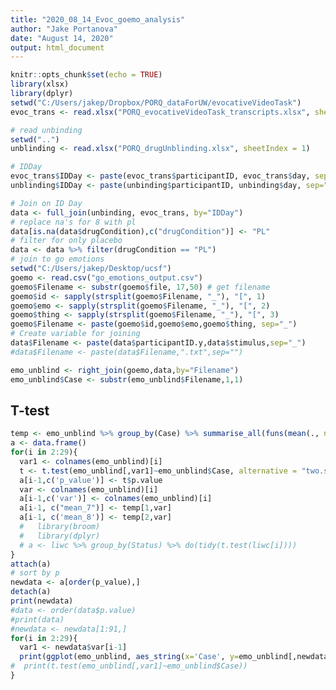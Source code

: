 ---
title: "2020_08_14_Evoc_goemo_analysis"
author: "Jake Portanova"
date: "August 14, 2020"
output: html_document
---

```{r setup, include=FALSE}
knitr::opts_chunk$set(echo = TRUE)
library(xlsx)
library(dplyr)
setwd("C:/Users/jakep/Dropbox/PORQ_dataForUW/evocativeVideoTask")
evoc_trans <- read.xlsx("PORQ_evocativeVideoTask_transcripts.xlsx", sheetIndex = 1)

# read unbinding
setwd("..")
unblinding <- read.xlsx("PORQ_drugUnblinding.xlsx", sheetIndex = 1)

# IDDay
evoc_trans$IDDay <- paste(evoc_trans$participantID, evoc_trans$day, sep="_")
unblinding$IDDay <- paste(unbinding$participantID, unbinding$day, sep="_")

# Join on ID Day
data <- full_join(unbinding, evoc_trans, by="IDDay")
# replace na's for 8 with pl
data[is.na(data$drugCondition),c("drugCondition")] <- "PL"
# filter for only placebo
data <- data %>% filter(drugCondition == "PL")
# join to go emotions
setwd("C:/Users/jakep/Desktop/ucsf")
goemo <- read.csv("go_emotions_output.csv")
goemo$Filename <- substr(goemo$file, 17,50) # get filename
goemo$id <- sapply(strsplit(goemo$Filename, "_"), "[", 1)
goemo$emo <- sapply(strsplit(goemo$Filename, "_"), "[", 2)
goemo$thing <- sapply(strsplit(goemo$Filename, "_"), "[", 3)
goemo$Filename <- paste(goemo$id,goemo$emo,goemo$thing, sep="_")
# Create variable for joining
data$Filename <- paste(data$participantID.y,data$stimulus,sep="_")
#data$Filename <- paste(data$Filename,".txt",sep="")

emo_unblind <- right_join(goemo,data,by="Filename")
emo_unblind$Case <- substr(emo_unblind$Filename,1,1)
```

## T-test


```{r analysis, echo-FALSE}
temp <- emo_unblind %>% group_by(Case) %>% summarise_all(funs(mean(., na.rm = TRUE)))
a <- data.frame()
for(i in 2:29){
  var1 <- colnames(emo_unblind)[i]
  t <- t.test(emo_unblind[,var1]~emo_unblind$Case, alternative = "two.sided")
  a[i-1,c('p_value')] <- t$p.value
  var <- colnames(emo_unblind)[i]
  a[i-1,c('var')] <- colnames(emo_unblind)[i]
  a[i-1, c("mean_7")] <- temp[1,var]
  a[i-1, c('mean_8')] <- temp[2,var]
  #   library(broom)
  #   library(dplyr)
  # a <- liwc %>% group_by(Status) %>% do(tidy(t.test(liwc[i])))
}
attach(a)
# sort by p
newdata <- a[order(p_value),]
detach(a)
print(newdata)
#data <- order(data$p.value) 
#print(data)
#newdata <- newdata[1:91,]
for(i in 2:29){
  var1 <- newdata$var[i-1]
  print(ggplot(emo_unblind, aes_string(x='Case', y=emo_unblind[,newdata$var[i-1]], fill='Case',group='Case'))+geom_boxplot()+ggtitle(newdata$var[i-1]))
#  print(t.test(emo_unblind[,var1]~emo_unblind$Case))
}
```

